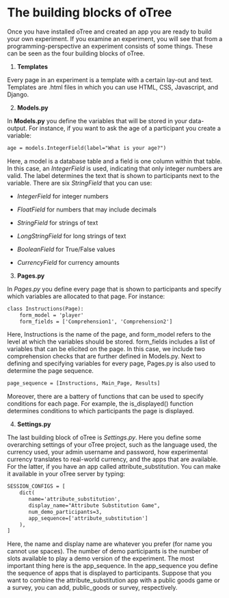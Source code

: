 # The building blocks of oTree

Once you have installed oTree and created an app you are ready to build your own experiment. If you examine an experiment, you will see that from a programming-perspective an experiment consists of some things. These can be seen as the four building blocks of oTree.

1. **Templates**

Every page in an experiment is a template with a certain lay-out and text. Templates are .html files in which you can use HTML, CSS, Javascript, and Django. 

2. **Models.py**

In **Models.py** you define the variables that will be stored in your data-output. For instance, if you want to ask the age of a participant you create a variable:

```default
age = models.IntegerField(label="What is your age?")
```

Here, a model is a database table and a field is one column within that table. In this case, an *IntegerField* is used, indicating that only integer numbers are valid. The label determines the text that is shown to participants next to the variable. There are six *StringField* that you can use:

- *IntegerField* for integer numbers

- *FloatField* for numbers that may include decimals

- *StringField* for strings of text

- *LongStringField* for long strings of text

- *BooleanField* for True/False values

- *CurrencyField* for currency amounts


3. **Pages.py**

In *Pages.py* you define every page that is shown to participants and specify which variables are allocated to that page. For instance:

```default
class Instructions(Page):
    form_model = 'player'
    form_fields = ['Comprehension1', 'Comprehension2']
```

Here, Instructions is the name of the page, and form_model refers to the level at which the variables should be stored. form_fields includes a list of variables that can be elicited on the page. In this case, we include two comprehension checks that are further defined in Models.py. Next to defining and specifying variables for every page, Pages.py is also used to determine the page sequence.

```default
page_sequence = [Instructions, Main_Page, Results]
```

Moreover, there are a battery of functions that can be used to specify conditions for each page. For example, the is_displayed() function determines conditions to which participants the page is displayed. 

4. **Settings.py**

The last building block of oTree is *Settings.py*. Here you define some overarching settings of your oTree project, such as the language used, the currency used, your admin username and password, how experimental currency translates to real-world currency, and the apps that are available. For the latter, if you have an app called attribute_substitution. You can make it available in your oTree server by typing:

```default
SESSION_CONFIGS = [
    dict(
       name='attribute_substitution',
       display_name="Attribute Substitution Game",
       num_demo_participants=3,
       app_sequence=['attribute_substitution']
    ),
]
```

Here, the name and display name are whatever you prefer (for name you cannot use spaces). The number of demo participants is the number of slots available to play a demo version of the experiment. The most important thing here is the app_sequence. In the app_sequence you define the sequence of apps that is displayed to participants. Suppose that you want to combine the attribute_substitution app with a public goods game or a survey, you can add, public_goods or survey, respectively.


